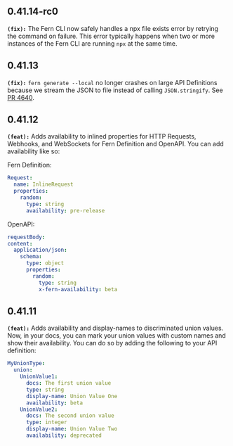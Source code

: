 ## 0.41.14-rc0
**`(fix):`** The Fern CLI now safely handles a npx file exists error by retrying the command on failure.
This error typically happens when two or more instances of the Fern CLI are running `npx`
at the same time.


## 0.41.13
**`(fix):`** `fern generate --local` no longer crashes on large API Definitions because we
stream the JSON to file instead of calling `JSON.stringify`. See [PR 4640](https://github.com/fern-api/fern/pull/4640).


## 0.41.12
**`(feat):`** Adds availability to inlined properties for HTTP Requests, Webhooks, and WebSockets for Fern Definition and OpenAPI.
You can add availability like so:

Fern Definition:

```yml
Request:
  name: InlineRequest
  properties:
    random:
      type: string
      availability: pre-release
```

OpenAPI:

```yml
requestBody:
content:
  application/json:
    schema:
      type: object
      properties:
        random:
          type: string
          x-fern-availability: beta
```


## 0.41.11
**`(feat):`** Adds availability and display-names to discriminated union values. Now, in your docs, you can mark your union values
with custom names and show their availability. You can do so by adding the following to your API definition:
```yml
MyUnionType:
  union:
    UnionValue1:
      docs: The first union value
      type: string
      display-name: Union Value One
      availability: beta
    UnionValue2:
      docs: The second union value
      type: integer
      display-name: Union Value Two
      availability: deprecated
```


